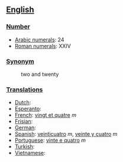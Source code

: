 == [[English]] ==

=== [[Number]] ===

*[[w:Arabic Numerals|Arabic numerals]]: 24
*[[w:Roman numerals|Roman numerals]]: XXIV

=== [[Synonym]] ===
:two and twenty

=== [[Translations]] ===

*[[Dutch]]:
*[[Esperanto]]:
*[[French]]: [[vingt et quatre]] ''m''
*[[Frisian]]:
*[[German]]:
*[[Spanish]]: [[veinticuatro]] ''m'', [[veinte y cuatro]] ''m''
*[[Portuguese]]: [[vinte e quatro]] ''m''
*[[Turkish]]:
*[[Vietnamese]]: